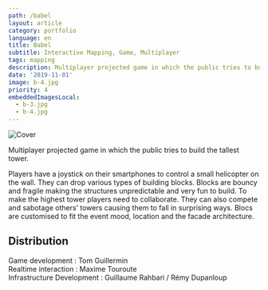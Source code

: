 ```yaml
---
path: /babel
layout: article
category: portfolio
language: en
title: Babel
subtitle: Interactive Mapping, Game, Multiplayer
tags: mapping
description: Multiplayer projected game in which the public tries to build the tallest tower.
date: '2019-11-01'
image: b-4.jpg
priority: 4
embeddedImagesLocal:
  - b-3.jpg
  - b-4.jpg
---
```


![Cover](b-4.jpg)

<ImageGrid props={props.data.mdx.frontmatter.embeddedImagesLocal} indices={[0]} />

Multiplayer projected game in which the public tries to build the tallest tower.

Players have a joystick on their smartphones to control a small helicopter on the wall.
They can drop various types of building blocks. Blocks are bouncy and fragile making the structures unpredictable and very fun to build.
To make the highest tower players need to collaborate. They can also compete and sabotage others’ towers causing them to fall in surprising ways.
Blocs are customised to fit the event mood, location and the facade architecture.

## Distribution

Game development : Tom Guillermin  
Realtime interaction : Maxime Touroute  
Infrastructure Development : Guillaume Rahbari / Rémy Dupanloup
